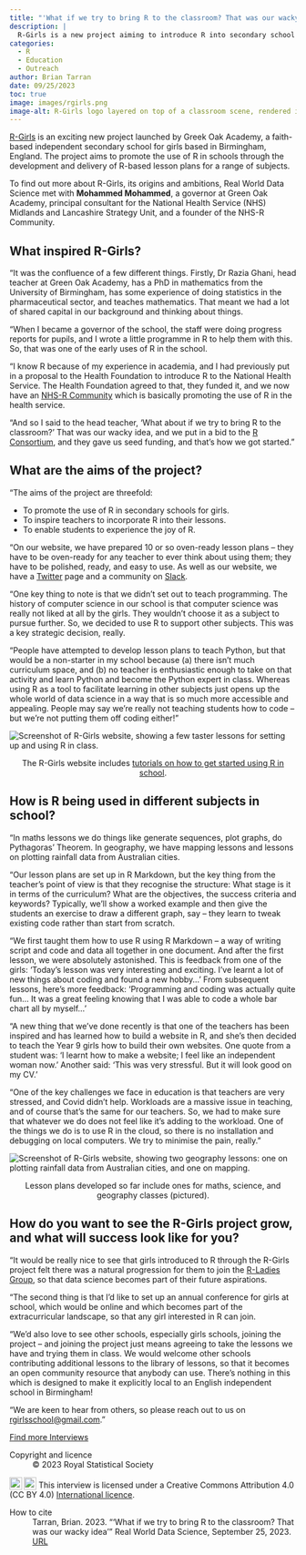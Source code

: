 ```yaml
---
title: "'What if we try to bring R to the classroom? That was our wacky idea'"
description: |
  R-Girls is a new project aiming to introduce R into secondary school lessons -- just not through computer science classes! Real World Data Science meets with one of the project's founders, Mohammed Mohammed, to learn more. 
categories:
  - R
  - Education
  - Outreach
author: Brian Tarran
date: 09/25/2023
toc: true
image: images/rgirls.png
image-alt: R-Girls logo layered on top of a classroom scene, rendered in bright pastel colours, created by Bing Image Creator.
---
```

[R-Girls](https://rgirls.org.uk/) is an exciting new project launched by Greek Oak Academy, a faith-based independent secondary school for girls based in Birmingham, England. The project aims to promote the use of R in schools through the development and delivery of R-based lesson plans for a range of subjects.

To find out more about R-Girls, its origins and ambitions, Real World Data Science met with **Mohammed Mohammed**, a governor at Green Oak Academy, principal consultant for the National Health Service (NHS) Midlands and Lancashire Strategy Unit, and a founder of the NHS-R Community.

## What inspired R-Girls?  

"It was the confluence of a few different things. Firstly, Dr Razia Ghani, head teacher at Green Oak Academy, has a PhD in mathematics from the University of Birmingham, has some experience of doing statistics in the pharmaceutical sector, and teaches mathematics. That meant we had a lot of shared capital in our background and thinking about things. 

"When I became a governor of the school, the staff were doing progress reports for pupils, and I wrote a little programme in R to help them with this. So, that was one of the early uses of R in the school. 

"I know R because of my experience in academia, and I had previously put in a proposal to the Health Foundation to introduce R to the National Health Service. The Health Foundation agreed to that, they funded it, and we now have an [NHS-R Community](https://nhsrcommunity.com/) which is basically promoting the use of R in the health service. 

"And so I said to the head teacher, 'What about if we try to bring R to the classroom?' That was our wacky idea, and we put in a bid to the [R Consortium](https://www.r-consortium.org/), and they gave us seed funding, and that’s how we got started."

## What are the aims of the project? 

"The aims of the project are threefold: 

- To promote the use of R in secondary schools for girls. 
- To inspire teachers to incorporate R into their lessons. 
- To enable students to experience the joy of R. 

"On our website, we have prepared 10 or so oven-ready lesson plans -- they have to be oven-ready for any teacher to ever think about using them; they have to be polished, ready, and easy to use. As well as our website, we have a [Twitter](https://twitter.com/R_Girls_School) page and a community on [Slack](https://r-girls.slack.com/). 

"One key thing to note is that we didn’t set out to teach programming. The history of computer science in our school is that computer science was really not liked at all by the girls. They wouldn’t choose it as a subject to pursue further. So, we decided to use R to support other subjects. This was a key strategic decision, really.

"People have attempted to develop lesson plans to teach Python, but that would be a non-starter in my school because (a) there isn’t much curriculum space, and (b) no teacher is enthusiastic enough to take on that activity and learn Python and become the Python expert in class. Whereas using R as a tool to facilitate learning in other subjects just opens up the whole world of data science in a way that is so much more accessible and appealing. People may say we’re really not teaching students how to code -- but we’re not putting them off coding either!"

![](images/screenshot-1.png){fig-align="center" alt="Screenshot of R-Girls website, showing a few taster lessons for setting up and using R in class."}

::: {.figure-caption style="text-align: center;"}
The R-Girls website includes [tutorials on how to get started using R in school](https://rgirls.org.uk/getting_started.html).
:::

## How is R being used in different subjects in school?
"In maths lessons we do things like generate sequences, plot graphs, do Pythagoras’ Theorem. In geography, we have mapping lessons and lessons on plotting rainfall data from Australian cities. 

"Our lesson plans are set up in R Markdown, but the key thing from the teacher’s point of view is that they recognise the structure: What stage is it in terms of the curriculum? What are the objectives, the success criteria and keywords? Typically, we’ll show a worked example and then give the students an exercise to draw a different graph, say -- they learn to tweak existing code rather than start from scratch. 

"We first taught them how to use R using R Markdown -- a way of writing script and code and data all together in one document. And after the first lesson, we were absolutely astonished. This is feedback from one of the girls: 'Today’s lesson was very interesting and exciting. I’ve learnt a lot of new things about coding and found a new hobby...' From subsequent lessons, here’s more feedback: 'Programming and coding was actually quite fun... It was a great feeling knowing that I was able to code a whole bar chart all by myself...'

"A new thing that we’ve done recently is that one of the teachers has been inspired and has learned how to build a website in R, and she’s then decided to teach the Year 9 girls how to build their own websites. One quote from a student was: 'I learnt how to make a website; I feel like an independent woman now.' Another said: 'This was very stressful. But it will look good on my CV.' 

"One of the key challenges we face in education is that teachers are very stressed, and Covid didn’t help. Workloads are a massive issue in teaching, and of course that’s the same for our teachers. So, we had to make sure that whatever we do does not feel like it's adding to the workload. One of the things we do is to use R in the cloud, so there is no installation and debugging on local computers. We try to minimise the pain, really."

![](images/screenshot-2.png){fig-align="center" alt="Screenshot of R-Girls website, showing two geography lessons: one on plotting rainfall data from Australian cities, and one on mapping."}

::: {.figure-caption style="text-align: center;"}
Lesson plans developed so far include ones for maths, science, and geography classes (pictured).
:::

## How do you want to see the R-Girls project grow, and what will success look like for you? 

"It would be really nice to see that girls introduced to R through the R-Girls project felt there was a natural progression for them to join the [R-Ladies Group](https://rladies.org/), so that data science becomes part of their future aspirations. 

"The second thing is that I’d like to set up an annual conference for girls at school, which would be online and which becomes part of the extracurricular landscape, so that any girl interested in R can join. 

"We’d also love to see other schools, especially girls schools, joining the project -- and joining the project just means agreeing to take the lessons we have and trying them in class. We would welcome other schools contributing additional lessons to the library of lessons, so that it becomes an open community resource that anybody can use. There’s nothing in this which is designed to make it explicitly local to an English independent school in Birmingham!

"We are keen to hear from others, so please reach out to us on [rgirlsschool@gmail.com](mailto:rgirlsschool@gmail.com)."

::: {.article-btn}
[Find more Interviews](/viewpoints/interviews/index.qmd)
:::

::: {.further-info}
::: grid
::: {.g-col-12 .g-col-md-6}
Copyright and licence
:   © 2023 Royal Statistical Society

<a href="http://creativecommons.org/licenses/by/4.0/?ref=chooser-v1" target="_blank" rel="license noopener noreferrer" style="display:inline-block;"> <img src="https://mirrors.creativecommons.org/presskit/icons/cc.svg?ref=chooser-v1" style="height:22px!important;vertical-align:text-bottom;"/><img src="https://mirrors.creativecommons.org/presskit/icons/by.svg?ref=chooser-v1" style="height:22px!important;margin-left:3px;vertical-align:text-bottom;"/></a> This interview is licensed under a Creative Commons Attribution 4.0 (CC BY 4.0) <a href="http://creativecommons.org/licenses/by/4.0/?ref=chooser-v1" target="_blank" rel="license noopener noreferrer" style="display:inline-block;"> International licence</a>.
  
:::

::: {.g-col-12 .g-col-md-6}

How to cite
:   Tarran, Brian. 2023. "'What if we try to bring R to the classroom? That was our wacky idea'" Real World Data Science, September 25, 2023. [URL](https://realworlddatascience.net/viewpoints/interviews/posts/2023/09/25/rgirls-interview.html)
:::
:::
:::